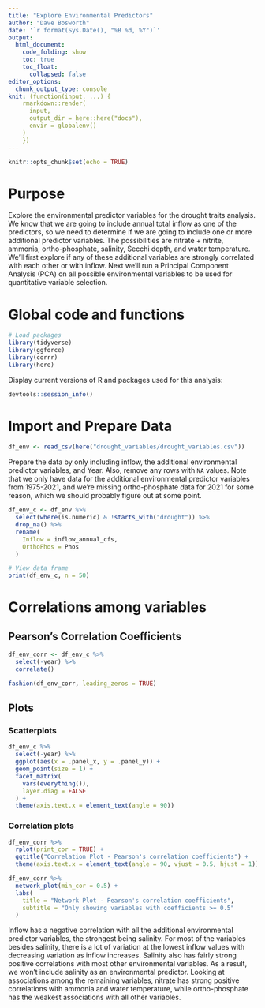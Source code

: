 ```yaml
---
title: "Explore Environmental Predictors"
author: "Dave Bosworth"
date: '`r format(Sys.Date(), "%B %d, %Y")`'
output: 
  html_document: 
    code_folding: show
    toc: true
    toc_float:
      collapsed: false
editor_options: 
  chunk_output_type: console
knit: (function(input, ...) {
    rmarkdown::render(
      input,
      output_dir = here::here("docs"),
      envir = globalenv()
    )
    })
---
```


```r
knitr::opts_chunk$set(echo = TRUE)
```

# Purpose

Explore the environmental predictor variables for the drought traits analysis. We know that we are going to include annual total inflow as one of the predictors, so we need to determine if we are going to include one or more additional predictor variables. The possibilities are nitrate + nitrite, ammonia, ortho-phosphate, salinity, Secchi depth, and water temperature. We'll first explore if any of these additional variables are strongly correlated with each other or with inflow. Next we'll run a Principal Component Analysis (PCA) on all possible environmental variables to be used for quantitative variable selection.

# Global code and functions

```r
# Load packages
library(tidyverse)
library(ggforce)
library(corrr)
library(here)
```

Display current versions of R and packages used for this analysis:

```r
devtools::session_info()
```

# Import and Prepare Data

```r
df_env <- read_csv(here("drought_variables/drought_variables.csv"))
```

Prepare the data by only including inflow, the additional environmental predictor variables, and Year. Also, remove any rows with `NA` values. Note that we only have data for the additional environmental predictor variables from 1975-2021, and we're missing ortho-phosphate data for 2021 for some reason, which we should probably figure out at some point.

```r
df_env_c <- df_env %>% 
  select(where(is.numeric) & !starts_with("drought")) %>% 
  drop_na() %>% 
  rename(
    Inflow = inflow_annual_cfs,
    OrthoPhos = Phos
  )

# View data frame
print(df_env_c, n = 50)
```

# Correlations among variables

## Pearson's Correlation Coefficients

```r
df_env_corr <- df_env_c %>% 
  select(-year) %>% 
  correlate()

fashion(df_env_corr, leading_zeros = TRUE)
```

## Plots

### Scatterplots

```r
df_env_c %>% 
  select(-year) %>% 
  ggplot(aes(x = .panel_x, y = .panel_y)) +
  geom_point(size = 1) +
  facet_matrix(
    vars(everything()), 
    layer.diag = FALSE
  ) +
  theme(axis.text.x = element_text(angle = 90))
```

### Correlation plots

```r
df_env_corr %>% 
  rplot(print_cor = TRUE) + 
  ggtitle("Correlation Plot - Pearson's correlation coefficients") +
  theme(axis.text.x = element_text(angle = 90, vjust = 0.5, hjust = 1))
```

```r
df_env_corr %>% 
  network_plot(min_cor = 0.5) +
  labs(
    title = "Network Plot - Pearson's correlation coefficients",
    subtitle = "Only showing variables with coefficients >= 0.5"
  )
```

Inflow has a negative correlation with all the additional environmental predictor variables, the strongest being salinity. For most of the variables besides salinity, there is a lot of variation at the lowest inflow values with decreasing variation as inflow increases. Salinity also has fairly strong positive correlations with most other environmental variables. As a result, we won't include salinity as an environmental predictor. Looking at associations among the remaining variables, nitrate has strong positive correlations with ammonia and water temperature, while ortho-phosphate has the weakest associations with all other variables.

